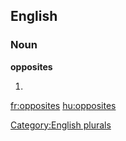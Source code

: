 
==English==

===Noun===
'''opposites'''

# {{plural of|[[opposite]]}}

[[Category:English plurals]]

[[fr:opposites]]
[[hu:opposites]]